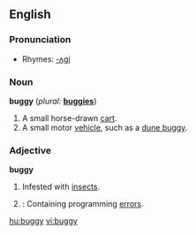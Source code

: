 ==English==

===Pronunciation===
*Rhymes: [[Rhymes:English:-ʌɡi|-ʌɡi]]

===Noun===
'''buggy'''  (''plural:'' '''[[buggies]]''')
# A small horse-drawn [[cart]].
# A small motor [[vehicle]], such as a [[dune buggy]].

===Adjective===
'''buggy'''
# Infested with [[insect]]s.
# {{computiung}}: Containing programming [[error]]s.

[[hu:buggy]]
[[vi:buggy]]